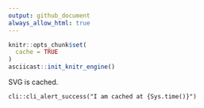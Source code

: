 ```yaml
---
output: github_document
always_allow_html: true
---
```


```r
knitr::opts_chunk$set(
  cache = TRUE
)
asciicast::init_knitr_engine()
```

SVG is cached.

```asciicast
cli::cli_alert_success("I am cached at {Sys.time()}")
```
